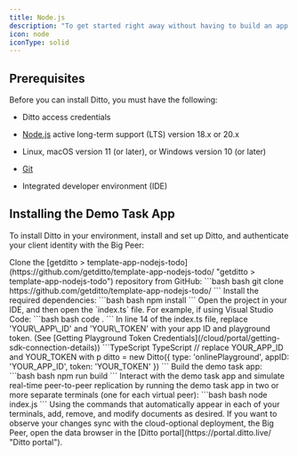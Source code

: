 ```yaml
---
title: Node.js
description: "To get started right away without having to build an app from scratch, explore with the Ditto ready-to-use demo task app."
icon: node
iconType: solid
---
```


## Prerequisites

Before you can install Ditto, you must have the following:

- Ditto access credentials

- [Node.js](https://nodejs.org/en/ "Node.js") active long-term support (LTS) version 18.x or 20.x

- Linux, macOS version 11 (or later), or Windows version 10 (or later)

- [Git](https://git-scm.com/downloads "Git")

- Integrated developer environment (IDE)

## Installing the Demo Task App

To install Ditto in your environment, install and set up Ditto, and authenticate your client identity with the Big Peer:

<Steps>
  <Step>
  Clone the [getditto > template-app-nodejs-todo](https://github.com/getditto/template-app-nodejs-todo/ "getditto > template-app-nodejs-todo") repository from GitHub:
  ```bash bash
  git clone https://github.com/getditto/template-app-nodejs-todo/
  ```
  </Step>

  <Step>
  Install the required dependencies:
  ```bash bash
  npm install
  ```
  </Step>

  <Step>
  Open the project in your IDE, and then open the `index.ts` file. For example, if using Visual Studio Code:
  ```bash bash
  code .
  ```
  </Step>

  <Step>
  In line 14 of the index.ts file, replace 'YOUR\_APP\_ID' and 'YOUR\_TOKEN' with your app ID and playground token. (See [Getting Playground Token Credentials](/cloud/portal/getting-sdk-connection-details))
  ```TypeScript TypeScript
  // replace YOUR_APP_ID and YOUR_TOKEN with p
  ditto = new Ditto({ type: 'onlinePlayground', appID: 'YOUR_APP_ID', token: 'YOUR_TOKEN' })
  ```
  </Step>

  <Step>
  Build the demo task app:
  ```bash bash
  npm run build
  ```
  </Step>
  
  <Step>
  Interact with the demo task app and simulate real-time peer-to-peer replication by running the demo task app in two or more separate terminals (one for each virtual peer):
  ```bash bash
  node index.js
  ```
  </Step>

  <Step>
  Using the commands that automatically appear in each of your terminals, add, remove, and modify documents as desired.
  </Step>
  
  <Step>
  If you want to observe your changes sync with the cloud-optional deployment, the Big Peer, open the data browser in the [Ditto portal](https://portal.ditto.live/ "Ditto portal").
  </Step>
</Steps>
